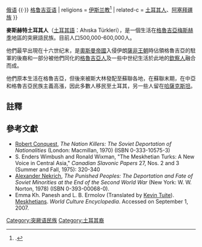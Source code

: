 {{Infobox ethnic group
| group     = 麥斯赫特土耳其人<br> Ahıska Türkleri
| pop       = 600,000<ref name="Aydıngün 2006 loc=1">{{Harvnb|Aydıngün|Harding|Hoover|Kuznetsov|2006|loc=1}}.</ref><ref name="Seferov & Akış 2011 loc=393">{{Harvnb|Seferov|Akış|2011|loc=393}}.</ref> <br><ref name="TodaysZaman">{{cite web|author=Today's Zaman|title=Historic Meskhetian Turk documents destroyed|url=http://www.todayszaman.com/news-253866-historic-meskhetian-turk-documents-destroyed.html|work=Today's Zaman|date=15 August 2011|accessdate=21 February 2012|archive-date=2016-03-05|archive-url=https://web.archive.org/web/20160305021605/http://www.todayszaman.com/news-253866-historic-meskhetian-turk-documents-destroyed.html|dead-url=no}}</ref><ref name="KanbolatTodaysZaman">{{cite web|title=Return of Meskhetian Turks to Georgia delayed|url=http://www.todayszaman.com/columnist-171664-return-of-meskhetian-turks-to-georgia-delayed.html|first=Hasan|last=Kanbolat|work=Today's Zaman|date=7 April 2009|accessdate=21 February 2012|deadurl=yes|archiveurl=https://web.archive.org/web/20110125164830/http://todayszaman.com/columnist-171664-return-of-meskhetian-turks-to-georgia-delayed.html|archivedate=2011-01-25}}</ref><ref name="ataa">{{cite web|author=Assembly of Turkish American Associations|title=ATAA and ATA-SC Visit Ahiska Turks in Los Angeles|url=http://www.ataa.org/press/prl_020508.html|work=Today's Zaman|date=5 February 2008|accessdate=21 February 2012|deadurl=yes|archiveurl=https://web.archive.org/web/20101212082059/http://ataa.org/press/prl_020508.html|archivedate=2010-12-12}}</ref>
| region1   = {{flagcountry|Georgia}}
| pop1      = 1,500<ref name="Al Jazeera">{{cite web|author=Al Jazeera|title=Ahıska Türklerinin 70 yıllık sürgünü|url=http://www.aljazeera.com.tr/al-jazeera-ozel/ahiska-turklerinin-70-yillik-surgunu|work=Al Jazeera|date=2014|accessdate=2016-07-05}}</ref><ref name="Aydıngün 2006 loc=13">{{Harvnb|Aydıngün|Harding|Hoover|Kuznetsov|2006|loc=13}}.</ref>
| region2   = {{flagcountry|Kazakhstan}}
| pop2      = 150,000-180,000<ref name="Al Jazeera"/><ref name="Aydıngün 2006 loc=13"/>
| region3   = {{flagcountry|Azerbaijan}}
| pop3      = 87,000–110,000<ref name="Al Jazeera"/><ref name="Aydıngün 2006 loc=13"/>
| region4   = {{flagcountry|Russia}}
| pop4      = 70,000–95,000<ref name="Aydıngün 2006 loc=13"/><ref name="Al Jazeera"/>
| region5   = {{flagcountry|Kyrgyzstan}}
| pop5      = 42,000-50,000<ref name="Al Jazeera"/><ref name="Aydıngün 2006 loc=13"/>
| region6   = {{flagcountry|Turkey}}
| pop6      = 40,000-76,000<ref name="Aydıngün 2006 loc=14">{{Harvnb|Aydıngün|Harding|Hoover|Kuznetsov|2006|loc=14}}.</ref><ref name="Al Jazeera"/>
| region7   = {{flagcountry|Uzbekistan}}
| pop7      = 15,000-38,000<ref name="Aydıngün 2006 loc=14"/><ref name="Al Jazeera"/>
| region8   = {{flagcountry|Ukraine}}
| pop8      = 8,000-10,000<ref name="Al Jazeera"/><ref name="Aydıngün 2006 loc=14"/>
| region9   = {{flagcountry|United States}}
| pop9      = 9,000-16,000<ref name="Aydıngün 2006 loc=14"/><ref name="Al Jazeera"/>
| region10  = {{flagcountry|Northern Cyprus}}
| pop10      = 180<ref name="Al Jazeera"/>
| languages = '''[[土耳其语|土耳其语]]''' <br>  [[阿塞拜疆语|阿塞拜疆语]] {{·}} [[俄语|俄语]] {{·}} [[格鲁吉亚语|格鲁吉亚语]]
| religions = [[伊斯兰教|伊斯兰教]]<ref name="Aydıngün 2006 loc=15">{{Harvnb|Aydıngün|Harding|Hoover|Kuznetsov|2006|loc=15}}.</ref>
| related-c = [[土耳其人|土耳其人]]、[[阿塞拜疆族|阿塞拜疆族]]
}}

'''麥斯赫特土耳其人'''（[[土耳其語|土耳其語]]：Ahıska Türkleri），是一個生活在[[格魯吉亞|格魯吉亞]][[梅斯赫季|梅斯赫季]]地區的突厥語民族。目前人口500,000-600,000人。

他們最早出現在十六世纪末，是[[奧斯曼帝國|奧斯曼帝國]]入侵伊朗[[薩非王朝|薩非王朝]]時佔領格魯吉亞的駐軍的後裔和一部分被他們同化的[[格魯吉亞人|格魯吉亞人]]及一些中世纪生活於此地的[[欽察人|欽察人]]融合而成。

他們原本生活在格魯吉亞，但後來被斯大林發配至蘇聯各地，在蘇聯末期，在中亞和格魯吉亞民族主義高漲，因此多數人移民至土耳其，另一些人留在[[哈薩克斯坦|哈薩克斯坦]]。

==註釋==
{{reflist}}

==參考文獻==
{{refbegin}}
* [[Robert_Conquest|Robert Conquest]], ''The Nation Killers: The Soviet Deportation of Nationalities'' (London: Macmillan, 1970) (ISBN 0-333-10575-3)
* S. Enders Wimbush and Ronald Wixman, "The Meskhetian Turks: A New Voice in Central Asia," ''Canadian Slavonic Papers'' 27, Nos. 2 and 3 (Summer and Fall, 1975): 320-340
* [[Alexander_Nekrich|Alexander Nekrich]], ''The Punished Peoples: The Deportation and Fate of Soviet Minorities at the End of the Second World War'' (New York: W. W. Norton, 1978) (ISBN 0-393-00068-0).
*Emma Kh. Panesh and L. B. Ermolov (Translated by [[Kevin_Tuite|Kevin Tuite]]). [http://www.everyculture.com/Russia-Eurasia-China/Meskhetians.html Meskhetians]. ''World Culture Encyclopedia''. Accessed on September 1, 2007.
{{refend}}

{{俄羅斯民族}}
{{Turkic peoples}}
{{Peoples of the Caucasus}}
{{欧洲题目|土耳其人}}
{{民族小作品}}

{{Authority control}}
[[Category:突厥语民族|Category:突厥语民族]]
[[Category:土耳其裔|Category:土耳其裔]]